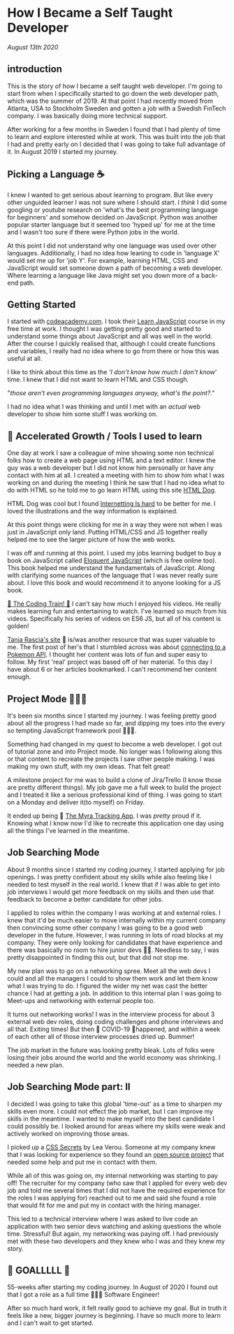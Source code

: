 # How I Became a Self Taught Developer

_August 13th 2020_

## introduction

This is the story of how I became a self taught web developer. I'm
going to start from when I specifically started to go down the web
developer path, which was the summer of 2019. At that point I had
recently moved from Atlanta, USA to Stockholm Sweden and gotten a job
with a Swedish FinTech company. I was basically doing more technical
support.

After working for a few months in Sweden I found that I had plenty of
time to learn and explore interested while at work. This was built
into the job that I had and pretty early on I decided that I was going
to take full advantage of it. In August 2019 I started my journey.

## Picking a Language ☕️

I knew I wanted to get serious about learning to program. But like
every other unguided learner I was not sure where I should start. I
_think_ I did some googling or youtube research on 'what's the best
programming language for beginners' and somehow decided on JavaScript.
Python was another popular starter language but it seemed too 'hyped
up' for me at the time and I wasn't too sure if there were Python jobs
in the world.

At this point I did not understand why one language was used over
other languages. Additionally, I had no idea how leaning to code in
'language X' would set me up for 'job Y'. For example, learning HTML,
CSS and JavaScript would set someone down a path of becoming a web
developer. Where learning a language like Java might set you down more
of a back-end path.

## Getting Started

I started with [codeacademy.com](http://codeacademy.com). I took their
[Learn JavaScript](https://www.codecademy.com/learn/introduction-to-javascript)
course in my free time at work. I thought I was getting pretty good
and started to understand some things about JavaScript and all was
well in the world. After the course I quickly realised that, although
I could create functions and variables, I really had no idea where to
go from there or how this was useful at all.

I like to think about this time as the _'I don't know how much I don't
know_' time. I knew that I did not want to learn HTML and CSS though.

"_those aren’t even programming languages anyway, what's the point?."_

I had no idea what I was thinking and until I met with an _actual_ web
developer to show him some stuff I was working on.

## 👥 Accelerated Growth / Tools I used to learn

One day at work I saw a colleague of mine showing some non technical
folks how to create a web page using HTML and a text editor. I knew
the guy was a web developer but I did not know him personally or have
any contact with him at all. I created a meeting with him to show him
what I was working on and during the meeting I think he saw that I had
no idea what to do with HTML so he told me to go learn HTML using this
site [HTML Dog](https://htmldog.com/).

HTML Dog was cool but I found
[Internetting Is hard](https://www.internetingishard.com/) to be
better for me. I loved the illustrations and the way information is
explained.

At this point things were clicking for me in a way they were not when
I was just in JavaScript only land. Putting HTML/CSS and JS together
really helped me to see the larger picture of how the web works.

I was off and running at this point. I used my jobs learning budget to
buy a book on JavaScript called
[Eloquent JavaScript](https://eloquentjavascript.net/) (which is free
online too). This book helped me understand the fundamentals of
JavaScript. Along with clarifying some nuances of the language that I
was never really sure about. I love this book and would recommend it
to anyone looking for a JS book.

[🌈 The Coding Train! 🌈](https://thecodingtrain.com/) I can't say how
much I enjoyed his videos. He really makes learning fun and
entertaining to watch. I've learned so much from his videos.
Specifically his series of videos on ES6 JS, but all of his content is
golden!

[Tania Rascia's site](https://www.taniarascia.com/) 💾 is/was another
resource that was super valuable to me. The first post of her's that I
stumbled across was about
[connecting to a Pokemon API](https://www.taniarascia.com/how-to-connect-to-an-api-with-javascript/).
I thought her content was lots of fun and super easy to follow. My
first 'real' project was based off of her material. To this day I have
about 6 or her articles bookmarked. I can't recommend her content
enough.

## Project Mode 👩🏾‍🎨

It's been six months since I started my journey. I was feeling pretty
good about all the progress I had made so far, and dipping my toes
into the every so tempting JavaScript framework pool 🏊🏽‍♂️.

Something had changed in my quest to become a web developer. I got out
of tutorial zone and into Project mode. No longer was I following
along this or that content to recreate the projects I saw other people
making. I was making my own stuff, with my own ideas. That felt great!

A milestone project for me was to build a clone of Jira/Trello (I know
those are pretty different things). My job gave me a full week to
build the project and I treated it like a serious professional kind of
thing. I was going to start on a Monday and deliver it(to myself) on
Friday.

It ended up being 🐜
[The Myra Tracking App](https://github.com/KarnellSchultz/MyraTrackingApp).
I was _pretty_ proud if it. Knowing what I know now I'd like to
recreate this application one day using all the things I've learned in
the meantime.

## Job Searching Mode

About 9 months since I started my coding journey, I started applying
for job openings. I was pretty confident about my skills while also
feeling like I needed to test myself in the real world. I knew that if
I was able to get into job interviews I would get more feedback on my
skills and then use that feedback to become a better candidate for
other jobs.

I applied to roles within the company I was working at and external
roles. I knew that it'd be much easier to move internally within my
current company then convincing some other company I was going to be a
good web developer in the future. However, I was running in lots of
road blocks at my company. They were only looking for candidates that
have experience and there was basically no room to hire junior devs
🤦‍♀️. Needless to say, I was pretty disappointed in finding this out,
but that did not stop me.

My new plan was to go on a networking spree. Meet all the web devs I
could and all the managers I could to show them work and let them know
what I was trying to do. I figured the wider my net was cast the
better chance I had at getting a job. In addition to this internal
plan I was going to Meet-ups and networking with external people too.

It turns out networking works! I was in the interview process for
about 3 external web dev roles, doing coding challenges and phone
interviews and all that. Exiting times! But then 🦠 COVID-19
🦠happened, and within a week of each other all of those interview
processes dried up. Bummer!

The job market in the future was looking pretty bleak. Lots of folks
were losing their jobs around the world and the world economy was
shrinking. I needed a new plan.

## Job Searching Mode part: II

I decided I was going to take this global 'time-out' as a time to
sharpen my skills even more. I could not effect the job market, but I
can improve my skills in the meantime. I wanted to make myself into
the best candidate I could possibly be. I looked around for areas
where my skills were weak and actively worked on improving those
areas.

I picked up a
[CSS Secrets](https://www.oreilly.com/library/view/css-secrets/9781449372736/)
by Lea Verou. Someone at my company knew that I was looking for
experience so they found an
[open source project](https://github.com/tracits/rodant) that needed
some help and put me in contact with them.

While all of this was going on, my internal networking was starting to
pay off! The recruiter for my company (who saw that I applied for
every web dev job and told me several times that I did not have the
required experience for the roles I was applying for) reached out to
me and said she found a role that would fit for me and put my in
contact with the hiring manager.

This led to a technical interview where I was asked to live code an
application with two senior devs watching and asking questions the
whole time. Stressful! But again, my networking was paying off. I had
previously met with these two developers and they knew who I was and
they knew my story.

## 🏁 GOALLLLL 🏁

55-weeks after starting my coding journey. In August of 2020 I found
out that I got a role as a full time 👨🏽‍💻 Software Engineer!

After so much hard work, it felt really good to achieve my goal. But
in truth it feels like a new, bigger journey is beginning. I have so
much more to learn and I can't wait to get started.
